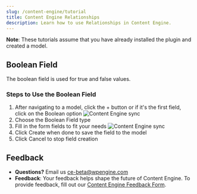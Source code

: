 ```yaml
---
slug: /content-engine/tutorial
title: Content Engine Relationships
description: Learn how to use Relationships in Content Engine.
---
```


**Note**: These tutorials assume that you have already installed the plugin and created a model.

## Boolean Field

The boolean field is used for true and false values.

### Steps to Use the Boolean Field

1. After navigating to a model, click the + button or if it's the first field, click on the Boolean option
![Content Engine sync](../../../../images/Screen_Shot_2021-09-01_at_12.04.05_PM.png)
2. Choose the Boolean Field type
3. Fill in the form fields to fit your needs
![Content Engine sync](../../../../images/Screen_Shot_2021-09-01_at_12.06.13_PM.png)
4. Click Create when done to save the field to the model
5. Click Cancel to stop field creation

## Feedback

- **Questions?** Email us ce-beta@wpengine.com
- **Feedback**: Your feedback helps shape the future of Content Engine. To provide feedback, fill out our [Content Engine Feedback Form](https://docs.google.com/forms/d/e/1FAIpQLSecvuZ_EMiTIOlTSwcW1JnPQcFbAcCOwGlhURkzBI8Ps9vFzA/viewform).
